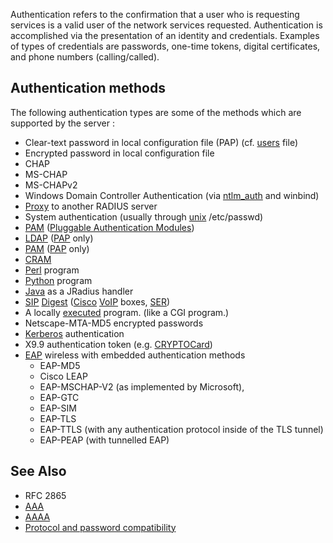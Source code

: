 Authentication refers to the confirmation that a user who is requesting services is a valid user of the network services requested.  Authentication is accomplished via the presentation of an identity and credentials.  Examples of types of credentials are passwords, one-time tokens, digital certificates, and phone numbers (calling/called).

==Authentication methods==

The following authentication types are some of the methods which are supported by the server :
* Clear-text password in local configuration file (PAP) (cf. [[users]] file)
* Encrypted password in local configuration file
* CHAP
* MS-CHAP
* MS-CHAPv2
* Windows Domain Controller Authentication (via [[ntlm_auth]] and winbind)
* [[Proxy]] to another RADIUS server
* System authentication (usually through [[unix]] /etc/passwd)
* [[rlm_pam|PAM]] ([[PAM|Pluggable Authentication Modules]])
* [[rlm_ldap|LDAP]] ([[PAP]] only)
* [[rlm_pam|PAM]] ([[PAP]] only)
* [[rlm_cram|CRAM]]
* [[rlm_perl|Perl]] program
* [[rlm_python|Python]] program
* [[rlm_jradius|Java]] as a JRadius handler
* [[SIP]] [[Digest]] ([[Cisco]] [[VoIP]] boxes, [http://www.iptel.org/ser/ SER])
* A locally [[exec]]uted program. (like a CGI program.)
* Netscape-MTA-MD5 encrypted passwords
* [[rlm_krb5|Kerberos]] authentication
* X9.9 authentication token (e.g. [http://www.onlineshow.info CRYPTOCard])
* [[rlm_eap|EAP]] wireless with embedded authentication methods 
** EAP-MD5
** Cisco LEAP
** EAP-MSCHAP-V2 (as implemented by Microsoft),
** EAP-GTC
** EAP-SIM
** EAP-TLS
** EAP-TTLS (with any authentication protocol inside of the TLS tunnel)
** EAP-PEAP (with tunnelled EAP)

==See Also==

* RFC 2865
* [[AAA]]
* [[AAAA]]
* [[Protocol and password compatibility]]

